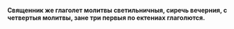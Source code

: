 **Священник же глаголет молитвы светильничныя, сиречь вечерния, с четвертыя молитвы, зане три первыя по ектениах глаголются.**

<MdxLoader src="Vespers/Prayer4" lang="csj" />
<MdxLoader src="Vespers/Prayer6" lang="csj" />
<MdxLoader src="Vespers/Prayer7" lang="csj" />
<MdxLoader src="Vespers/Prayer9" lang="csj" />

